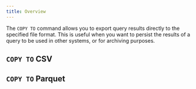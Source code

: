 ```yaml
---
title: Overview
---
```



The `COPY TO` command allows you to export query results directly to the specified file format. This
is useful when you want to persist the results of a query to be used in other systems, or for
archiving purposes.

## `COPY TO` CSV

<LinkCard
  title="Export CSV"
  href="/export/csv"
/>

## `COPY TO` Parquet

<LinkCard
  title="Export Parquet"
  href="/export/parquet"
/>
